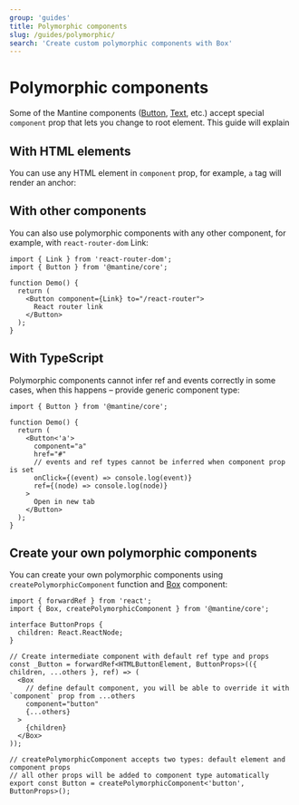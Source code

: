 ```yaml
---
group: 'guides'
title: Polymorphic components
slug: /guides/polymorphic/
search: 'Create custom polymorphic components with Box'
---
```



# Polymorphic components

Some of the Mantine components ([Button](/core/button/), [Text](/core/text/), etc.) accept special `component` prop that lets you
change to root element. This guide will explain

## With HTML elements

You can use any HTML element in `component` prop, for example, `a` tag will render an anchor:

<Demo data={ButtonDemos.component} />

## With other components

You can also use polymorphic components with any other component, for example,
with `react-router-dom` Link:

```tsx
import { Link } from 'react-router-dom';
import { Button } from '@mantine/core';

function Demo() {
  return (
    <Button component={Link} to="/react-router">
      React router link
    </Button>
  );
}
```

## With TypeScript

Polymorphic components cannot infer ref and events correctly in some cases,
when this happens – provide generic component type:

```tsx
import { Button } from '@mantine/core';

function Demo() {
  return (
    <Button<'a'>
      component="a"
      href="#"
      // events and ref types cannot be inferred when component prop is set
      onClick={(event) => console.log(event)}
      ref={(node) => console.log(node)}
    >
      Open in new tab
    </Button>
  );
}
```

## Create your own polymorphic components

You can create your own polymorphic components using `createPolymorphicComponent` function
and [Box](/core/box/) component:

```tsx
import { forwardRef } from 'react';
import { Box, createPolymorphicComponent } from '@mantine/core';

interface ButtonProps {
  children: React.ReactNode;
}

// Create intermediate component with default ref type and props
const _Button = forwardRef<HTMLButtonElement, ButtonProps>(({ children, ...others }, ref) => (
  <Box
    // define default component, you will be able to override it with `component` prop from ...others
    component="button"
    {...others}
  >
    {children}
  </Box>
));

// createPolymorphicComponent accepts two types: default element and component props
// all other props will be added to component type automatically
export const Button = createPolymorphicComponent<'button', ButtonProps>();
```
